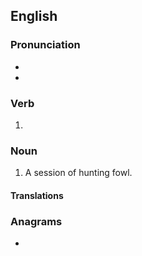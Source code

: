 ==English==

===Pronunciation===
* {{IPA|/ˈfaʊlɪŋ/|lang=en}}
* {{homophones|fouling|lang=en}}

===Verb===
{{head|en|present participle}}

# {{present participle of|fowl|lang=en|nocat=1}}

===Noun===
{{en-noun}}

# A session of hunting fowl.

====Translations====
{{trans-top|}}
{{trans-mid}}
{{trans-bottom}}

===Anagrams===
* {{anagrams|en|Wilfong|flowing|folwing|wolfing}}